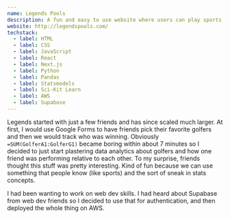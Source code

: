 ```yaml
---
name: Legends Pools
description: A fun and easy to use website where users can play sports pools and receive advanced analytics about their pool and the athletes the pool is based on.
website: http://legendspools.com/
techstack:
  - label: HTML
  - label: CSS
  - label: JavaScript
  - label: React
  - label: Next.js
  - label: Python 
  - label: Pandas
  - label: Statsmodels
  - label: Sci-Kit Learn
  - label: AWS
  - label: Supabase
---
```


Legends started with just a few friends and has since scaled much larger. At first, I would use Google Forms to have friends pick their favorite golfers and then we would track who was winning. 
Obviously `=SUM(GolferA1:GolferG1)` became boring within about 7 minutes so I decided to just start plastering data analytics about golfers and how one friend was performing relative to each other. 
To my surprise, friends thought this stuff was pretty interesting. Kind of fun because we can use something that people know (like sports) and the sort of sneak in stats concepts.

I had been wanting to work on web dev skills. I had heard about Supabase from web dev friends so I decided to use that for authentication, and then deployed the whole thing on AWS.

